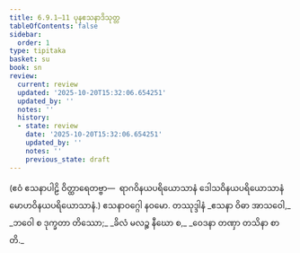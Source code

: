 ```yaml
---
title: 6.9.1–11 ပုနဧသနာဒိသုတ္တ
tableOfContents: false
sidebar:
  order: 1
type: tipitaka
basket: su
book: sn
review:
  current: review
  updated: '2025-10-20T15:32:06.654251'
  updated_by: ''
  notes: ''
  history:
  - state: review
    date: '2025-10-20T15:32:06.654251'
    updated_by: ''
    notes: ''
    previous_state: draft
---
```



<DynamicBreadcrumb />


<ReviewStatus review={frontmatter.review} showDetails={true} />

<HypothesisAnnotation frontmatter={frontmatter} />

<Division number="792–802" book="sn" e="ch" v="18" p="401">

<Paragraph number="1331" book="sn">
(ဧဝံ ဧသနာပါဠိ ဝိတ္ထာရေတဗ္ဗာ—  ရာဂဝိနယပရိယောသာနံ ဒေါသဝိနယပရိယောသာနံ မောဟဝိနယပရိယောသာနံ.)

</Paragraph>
</Division>

<Paragraph number="1332" type="center" book="sn">
ဧသနာဝဂ္ဂေါ နဝမော.



</Paragraph>

<Paragraph number="1333" type="center" book="sn">
တဿုဒ္ဒါနံ


</Paragraph>

<Paragraph number="1334" type="verses" book="sn">
_ဧသနာ ဝိဓာ အာသဝေါ,_  
_ဘဝေါ စ ဒုက္ခတာ တိဿော;_  
_ခိလံ မလဉ္စ နီဃော စ,_  
_ဝေဒနာ တဏှာ တသိနာ စာတိ._
</Paragraph>